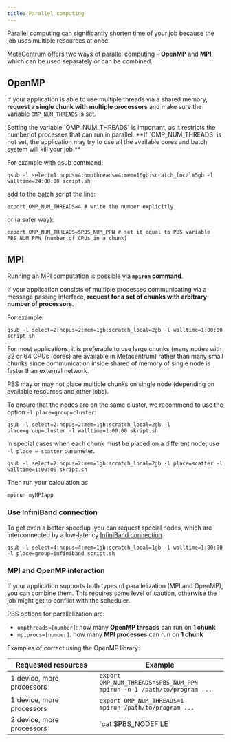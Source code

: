 ```yaml
---
title: Parallel computing
---
```

Parallel computing can significantly shorten time of your job because the job uses multiple resources at once.

MetaCentrum offers two ways of parallel computing - **OpenMP** and **MPI**, which can be used separately or can be combined.

## OpenMP

If your application is able to use multiple threads via a shared memory, **request a single chunk with multiple processors** and make sure the variable `OMP_NUM_THREADS` is set.

<Callout  type="warn" title="Warning">
    Setting the variable `OMP_NUM_THREADS` is important, as it restricts the number of processes that can run in parallel. **If `OMP_NUM_THREADS` is not set, the application may try to use all the available cores and batch system will kill your job.**
</Callout>

For example with qsub command:

    qsub -l select=1:ncpus=4:ompthreads=4:mem=16gb:scratch_local=5gb -l walltime=24:00:00 script.sh

add to the batch script the line:

    export OMP_NUM_THREADS=4 # write the number explicitly

or (a safer way):

    export OMP_NUM_THREADS=$PBS_NUM_PPN # set it equal to PBS variable PBS_NUM_PPN (number of CPUs in a chunk)

## MPI

Running an MPI computation is possible via **`mpirun` command**.

If your application consists of multiple processes communicating via a message passing interface, **request for a set of chunks with arbitrary number of processors**. 

For example:

    qsub -l select=2:ncpus=2:mem=1gb:scratch_local=2gb -l walltime=1:00:00 script.sh

For most applications, it is preferable to use large chunks (many nodes with 32 or 64 CPUs (cores) are available in Metacentrum) rather than many small chunks since communication inside shared of memory of single node is faster than external network.

PBS may or may not place multiple chunks on single node (depending on available resources and other jobs).

To ensure that the nodes are on the same cluster, we recommend to use the option `-l place=group=cluster`:
  
    qsub -l select=2:ncpus=2:mem=1gb:scratch_local=2gb -l place=group=cluster -l walltime=1:00:00 skript.sh

In special cases when each chunk must be placed on a different node, use `-l place = scatter` parameter.

    qsub -l select=2:ncpus=2:mem=1gb:scratch_local=2gb -l place=scatter -l walltime=1:00:00 skript.sh

Then run your calculation as

    mpirun myMPIapp

### Use InfiniBand connection

To get even a better speedup, you can request special nodes, which are interconnected by a low-latency [InfiniBand connection](https://en.wikipedia.org/wiki/InfiniBand).

    qsub -l select=4:ncpus=4:mem=1gb:scratch_local=1gb -l walltime=1:00:00 -l place=group=infiniband script.sh

### MPI and OpenMP interaction

If your application supports both types of parallelization (MPI and OpenMP), you can combine them. This requires some level of caution, otherwise the job might get to conflict with the scheduler.

PBS options for parallelization are:

- `ompthreads=[number]`: how many **OpenMP threads** can run on **1 chunk**
- `mpiprocs=[number]`: how many **MPI processes** can run on **1 chunk**


Examples of correct using the OpenMP library:

| Requested resources | Example |
|------|------|
| 1 device, more processors | `export OMP_NUM_THREADS=$PBS_NUM_PPN`<br/> `mpirun -n 1 /path/to/program ...` |
| 1 device, more processors | `export OMP_NUM_THREADS=1`<br/> `mpirun /path/to/program ...` |
| 2 device, more processors | `cat $PBS_NODEFILE | uniq >nodes.txt`<br/>`export OMP_NUM_THREADS=$PBS_NUM_PPN`<br/> `mpirun -n 2 --hostfile nodes.txt /path/to/program ...` |




